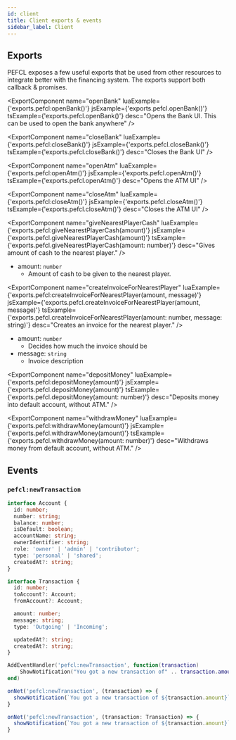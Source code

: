 ```yaml
---
id: client
title: Client exports & events
sidebar_label: Client
---
```



## Exports

PEFCL exposes a few useful exports that be used from other resources to integrate better with the financing system.
The exports support both callback & promises.

<ExportComponent
  name="openBank"
  luaExample={'exports.pefcl:openBank()'}
  jsExample={'exports.pefcl.openBank()'}
  tsExample={'exports.pefcl.openBank()'}
  desc="Opens the Bank UI. This can be used to open the bank anywhere"
/>

<ExportComponent
  name="closeBank"
  luaExample={'exports.pefcl:closeBank()'}
  jsExample={'exports.pefcl.closeBank()'}
  tsExample={'exports.pefcl.closeBank()'}
  desc="Closes the Bank UI"
/>

<ExportComponent
  name="openAtm"
  luaExample={'exports.pefcl:openAtm()'}
  jsExample={'exports.pefcl.openAtm()'}
  tsExample={'exports.pefcl.openAtm()'}
  desc="Opens the ATM UI"
/>

<ExportComponent
  name="closeAtm"
  luaExample={'exports.pefcl:closeAtm()'}
  jsExample={'exports.pefcl.closeAtm()'}
  tsExample={'exports.pefcl.closeAtm()'}
  desc="Closes the ATM UI"
/>

<ExportComponent
  name="giveNearestPlayerCash"
  luaExample={'exports.pefcl:giveNearestPlayerCash(amount)'}
  jsExample={'exports.pefcl.giveNearestPlayerCash(amount)'}
  tsExample={'exports.pefcl.giveNearestPlayerCash(amount: number)'}
  desc="Gives amount of cash to the nearest player."
/>

- amount: `number`
  - Amount of cash to be given to the nearest player.

<ExportComponent
  name="createInvoiceForNearestPlayer"
  luaExample={'exports.pefcl:createInvoiceForNearestPlayer(amount, message)'}
  jsExample={'exports.pefcl.createInvoiceForNearestPlayer(amount, message)'}
  tsExample={'exports.pefcl.createInvoiceForNearestPlayer(amount: number, message: string)'}
  desc="Creates an invoice for the nearest player."
/>

- amount: `number`
  - Decides how much the invoice should be
- message: `string`
  - Invoice description

<ExportComponent
  name="depositMoney"
  luaExample={'exports.pefcl:depositMoney(amount)'}
  jsExample={'exports.pefcl.depositMoney(amount)'}
  tsExample={'exports.pefcl.depositMoney(amount: number)'}
  desc="Deposits money into default account, without ATM."
/>

<ExportComponent
  name="withdrawMoney"
  luaExample={'exports.pefcl:withdrawMoney(amount)'}
  jsExample={'exports.pefcl.withdrawMoney(amount)'}
  tsExample={'exports.pefcl.withdrawMoney(amount: number)'}
  desc="Withdraws money from default account, without ATM."
/>

## Events

### `pefcl:newTransaction`

```typescript
interface Account {
  id: number;
  number: string;
  balance: number;
  isDefault: boolean;
  accountName: string;
  ownerIdentifier: string;
  role: 'owner' | 'admin' | 'contributor';
  type: 'personal' | 'shared';
  createdAt?: string;
}

interface Transaction {
  id: number;
  toAccount?: Account;
  fromAccount?: Account;

  amount: number;
  message: string;
  type: 'Outgoing' | 'Incoming';

  updatedAt?: string;
  createdAt?: string;
}
```

<Tabs>
<TabItem value="lua" label="Lua">

```lua
AddEventHandler('pefcl:newTransaction', function(transaction)
    ShowNotification("You got a new transaction of" .. transaction.amount)
end)
```

</TabItem>
<TabItem value="js" label="JavaScript">

```js
onNet('pefcl:newTransaction', (transaction) => {
  showNotification(`You got a new transaction of ${transaction.amount}`)
}
```

</TabItem>
<TabItem value="py" label="Typescript">

```ts
onNet('pefcl:newTransaction', (transaction: Transaction) => {
  showNotification(`You got a new transaction of ${transaction.amount}`)
}
```

</TabItem>
</Tabs>
